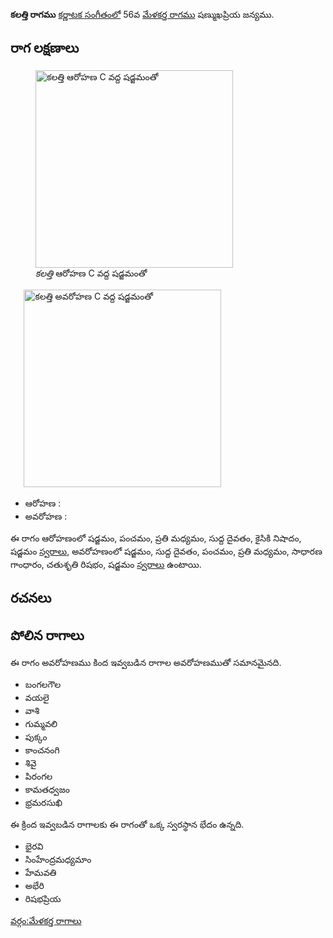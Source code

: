 {{Infobox ragam
	| name          	=  కలత్తి
	| synonym	    	= 
	| mela          	= 
	| chakra        	= 
	| janaka        	= 
	| type          	= ఔడవ-షడవ
	| arohanam      	= {{svaraC|S|P|M2|D1|N2|S'}} 
	| avarohanam    	= {{svaraC|S'|D1|P|M2|G2|R2|S}}
	| jeeva         	=
	| chhaya        	=
	| nyasa         	=
	| vishesha      	= 
	| equivalent  		= 
}}
{{కర్ణాటక సంగీత రాగాలు}}
''' కలత్తి రాగము''' [[కర్ణాటక సంగీతం]]లో 56వ [[మేళకర్త రాగము]] షణ్ముఖప్రియ జన్యము. 


==రాగ లక్షణాలు==
[[Image:kalatti_ar_kb2wiki.png|thumb|right|316px|'' కలత్తి'' ఆరోహణ C వద్ద షడ్జమంతో]]
	[[Image:kalatti_av_kb2wiki.png|thumb|right|316px|'' కలత్తి'' అవరోహణ C వద్ద షడ్జమంతో]]

* ఆరోహణ : {{svaraC|S|P|M2|D1|N2|S'}} 
* అవరోహణ : {{svaraC|S'|D1|P|M2|G2|R2|S}}

ఈ రాగం ఆరోహణంలో షడ్జమం, పంచమం, ప్రతి మధ్యమం, సుద్ద దైవతం, కైసికి నిషాదం, షడ్జమం [[స్వరాలు]], అవరోహణంలో షడ్జమం, సుద్ద దైవతం, పంచమం, ప్రతి మధ్యమం, సాధారణ  గాంధారం, చతుశృతి రిషభం, షడ్జమం [[స్వరాలు]] ఉంటాయి.

==రచనలు==



==పోలిన రాగాలు==
ఈ రాగం అవరోహణము కింద ఇవ్వబడిన రాగాల అవరోహణముతో సమానమైనది.
* బంగలగౌల
*  వయలై
* వాశి
* గుమ్మవలి
* పుక్కం
* కాంచనంగి
*  శివై
* పిరంగల
* కామతధ్వజం
*  భ్రమరసుఖి

ఈ క్రింద ఇవ్వబడిన రాగాలకు ఈ రాగంతో ఒక్క స్వరస్థాన భేదం ఉన్నది.
* భైరవి
* సింహేంద్రమధ్యమాం
* హేమవతి
* అభేరి
* రిషభప్రియ



[[వర్గం:మేళకర్త రాగాలు]]